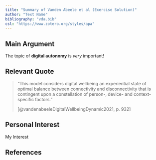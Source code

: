 ```yaml
---
title: "Summary of Vanden Abeele et al (Exercise Solution)"
author: "Text Name"
bibliography: "vda.bib"
csl: "https://www.zotero.org/styles/apa"
---
```


## Main Argument

The topic of **digital autonomy** is *very* important!

## Relevant Quote

> "This model considers digital wellbeing an experiential state of optimal balance between connectivity and disconnectivity that is contingent upon a constellation of person-, device- and context-specific factors."
>
> [@vandenabeeleDigitalWellbeingDynamic2021, p. 932]

## Personal Interest

My Interest

## References

